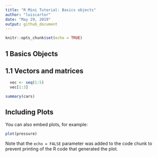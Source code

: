 ```yaml
---
title: "R Mini Tutorial: Basics objects"
author: "luiscartor"
date: "May 29, 2019"
output: github_document
---
```


```r
knitr::opts_chunk$set(echo = TRUE)
```

## 1 Basics Objects

## 1.1 Vectors and matrices

```r
  vec <- seq(1:5)
  vec[1:3]
```

















```r
summary(cars)
```

## Including Plots

You can also embed plots, for example:

```r
plot(pressure)
```

Note that the `echo = FALSE` parameter was added to the code chunk to prevent printing of the R code that generated the plot.
